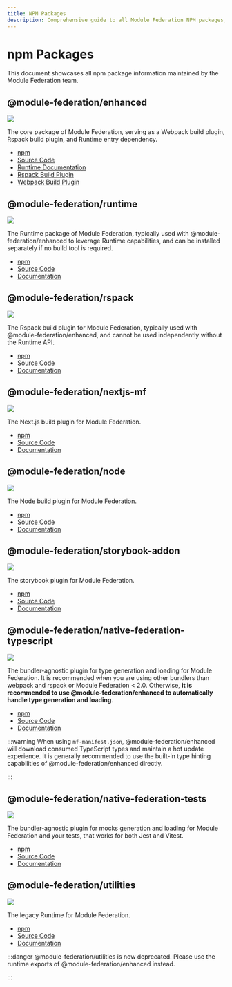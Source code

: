 ```yaml
---
title: NPM Packages
description: Comprehensive guide to all Module Federation NPM packages, including enhanced core, runtime, Rspack plugin, Next.js integration, and utility packages.
---
```


# npm Packages

This document showcases all npm package information maintained by the Module Federation team.

## @module-federation/enhanced

![](https://img.shields.io/npm/v/@module-federation/enhanced?style=flat-square&colorA=564341&colorB=EDED91)

The core package of Module Federation, serving as a Webpack build plugin, Rspack build plugin, and Runtime entry dependency.

- [npm](https://npmjs.com/package/@module-federation/enhanced)
- [Source Code](https://github.com/module-federation/core/tree/main/packages/enhanced)
- [Runtime Documentation](/guide/basic/runtime)
- [Rspack Build Plugin](/guide/basic/rspack)
- [Webpack Build Plugin](/guide/basic/webpack)

## @module-federation/runtime

![](https://img.shields.io/npm/v/@module-federation/runtime?style=flat-square&colorA=564341&colorB=EDED91)

The Runtime package of Module Federation, typically used with @module-federation/enhanced to leverage Runtime capabilities, and can be installed separately if no build tool is required.

- [npm](https://npmjs.com/package/@module-federation/runtime)
- [Source Code](https://github.com/module-federation/core/tree/main/packages/runtime)
- [Documentation](/guide/basic/runtime)

## @module-federation/rspack

![](https://img.shields.io/npm/v/@module-federation/rspack?style=flat-square&colorA=564341&colorB=EDED91)

The Rspack build plugin for Module Federation, typically used with @module-federation/enhanced, and cannot be used independently without the Runtime API.

- [npm](https://npmjs.com/package/@module-federation/rspack)
- [Source Code](https://github.com/module-federation/core/tree/main/packages/rspack)
- [Documentation](/guide/basic/rspack)

## @module-federation/nextjs-mf

![](https://img.shields.io/npm/v/@module-federation/nextjs-mf?style=flat-square&colorA=564341&colorB=EDED91)

The Next.js build plugin for Module Federation.

- [npm](https://npmjs.com/package/@module-federation/nextjs-mf)
- [Source Code](https://github.com/module-federation/core/tree/main/packages/nextjs-mf)
- [Documentation](/guide/framework/nextjs)

## @module-federation/node

![](https://img.shields.io/npm/v/@module-federation/node?style=flat-square&colorA=564341&colorB=EDED91)

The Node build plugin for Module Federation.

- [npm](https://npmjs.com/package/@module-federation/node)
- [Source Code](https://github.com/module-federation/core/tree/main/packages/node)
- [Documentation](https://github.com/module-federation/core/tree/main/packages/node)

## @module-federation/storybook-addon

![](https://img.shields.io/npm/v/@module-federation/storybook-addon?style=flat-square&colorA=564341&colorB=EDED91)

The storybook plugin for Module Federation.

- [npm](https://npmjs.com/package/@module-federation/storybook-addon)
- [Source Code](https://github.com/module-federation/core/tree/main/packages/storybook-addon)
- [Documentation](https://github.com/module-federation/core/tree/main/packages/storybook-addon)

## @module-federation/native-federation-typescript

![](https://img.shields.io/npm/v/@module-federation/native-federation-typescript?style=flat-square&colorA=564341&colorB=EDED91)

The bundler-agnostic plugin for type generation and loading for Module Federation.
It is recommended when you are using other bundlers than webpack and rspack or Module Federation < 2.0. Otherwise, **it is recommended to use @module-federation/enhanced to automatically handle type generation and loading**.

- [npm](https://npmjs.com/package/@module-federation/native-federation-typescript)
- [Source Code](https://github.com/module-federation/core/tree/main/packages/native-federation-typescript)
- [Documentation](https://github.com/module-federation/core/tree/main/packages/native-federation-typescript)

:::warning
When using `mf-manifest.json`, @module-federation/enhanced will download consumed TypeScript types and maintain a hot update experience. It is generally recommended to use the built-in type hinting capabilities of @module-federation/enhanced directly.

:::

## @module-federation/native-federation-tests

![](https://img.shields.io/npm/v/@module-federation/native-federation-tests?style=flat-square&colorA=564341&colorB=EDED91)

The bundler-agnostic plugin for mocks generation and loading for Module Federation and your tests, that works for both Jest and Vitest.

- [npm](https://npmjs.com/package/@module-federation/native-federation-tests)
- [Source Code](https://github.com/module-federation/core/tree/main/packages/native-federation-tests)
- [Documentation](https://github.com/module-federation/core/tree/main/packages/native-federation-tests)

## @module-federation/utilities

![](https://img.shields.io/npm/v/@module-federation/utilities?style=flat-square&colorA=564341&colorB=EDED91)

The legacy Runtime for Module Federation.

- [npm](https://npmjs.com/package/@module-federation/utilities)
- [Source Code](https://github.com/module-federation/core/tree/main/packages/utilities)
- [Documentation](https://github.com/module-federation/core/tree/main/packages/utilities)

:::danger
@module-federation/utilities is now deprecated. Please use the runtime exports of @module-federation/enhanced instead.

:::
